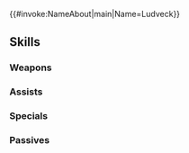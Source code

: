 {{#invoke:NameAbout|main|Name=Ludveck}}{{HeroPage Tabs}}
{{Hero Infobox
|Name=Ludveck
|Title=Rebellious Duke
|WeaponType=Green Axe
|MoveType=Armored
|Origin=Fire Emblem: Radiant Dawn
|Gender=Male
|actorEN=Austen Moret
|actorJP=高口公介
|artist=motsutsu
|additionDate=February 17, 2023
|releaseDate=February 17, 2023
|cv1=9
|cv2=200900
|TagID=ルドベック
|InternalID=921
|Properties=limited,ghb
|description=Prominent noble of Crimea's House Felirae, bearing the title of duke. He foments dissent with the goal of forcing Elincia's abdication. Appears in Fire Emblem: Radiant Dawn.
}}
{{Stats Page
|Lv1HP=20|Lv1ATK=14|Lv1SPD=6|Lv1DEF=15|Lv1RES=4
|GRHP=60|GRATK=70|GRSPD=60|GRDEF=70|GRRES=55
}}
==Skills==
===Weapons===
{{Weapons Table
|weapon1=Iron Axe
|weapon1Default=1
|weapon1Unlock=1
|weapon2=Steel Axe
|weapon2Default=2
|weapon2Unlock=2
|weapon3=Defier's Axe
|weapon3Default=4
|weapon3Unlock=3
|weapon4=Defier's Axe+
|weapon4Default=5
|weapon4Unlock=5
}}
===Assists===
{{Assists Table}}
===Specials===
{{Specials Table
|special1=Glowing Ember
|special1Default=4
|special1Unlock=3
|special2=Ignis
|special2Unlock=4
}}
===Passives===
{{Passives Table
|passiveA1=Steady Stance 1
|passiveA2=Sturdy Stance 1
|passiveA3=Sturdy Stance 2
|passiveA1Unlock=1
|passiveA2Unlock=2
|passiveA3Unlock=4
|passiveB1=Vengeful Fighter 1
|passiveB2=Vengeful Fighter 2
|passiveB3=Vengeful Fighter 3
|passiveB1Unlock=3
|passiveB2Unlock=4
|passiveB3Unlock=5
}}
{{Heroes Navbox}}
